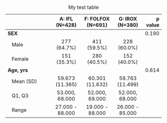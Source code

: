 
Table: My test table

|                            | A: IFL (N=428)  | F: FOLFOX (N=691) | G: IROX (N=380) | p value|
|:---------------------------|:---------------:|:-----------------:|:---------------:|-------:|
|**SEX**                     |                 |                   |                 |   0.190|
|&nbsp;&nbsp;&nbsp;Male      |   277 (64.7%)   |    411 (59.5%)    |   228 (60.0%)   |        |
|&nbsp;&nbsp;&nbsp;Female    |   151 (35.3%)   |    280 (40.5%)    |   152 (40.0%)   |        |
|**Age, yrs**                |                 |                   |                 |   0.614|
|&nbsp;&nbsp;&nbsp;Mean (SD) | 59.673 (11.365) |  60.301 (11.632)  | 59.763 (11.499) |        |
|&nbsp;&nbsp;&nbsp;Q1, Q3    | 53.000, 68.000  |  52.000, 69.000   | 52.000, 68.000  |        |
|&nbsp;&nbsp;&nbsp;Range     | 27.000 - 88.000 |  19.000 - 88.000  | 26.000 - 85.000 |        |

